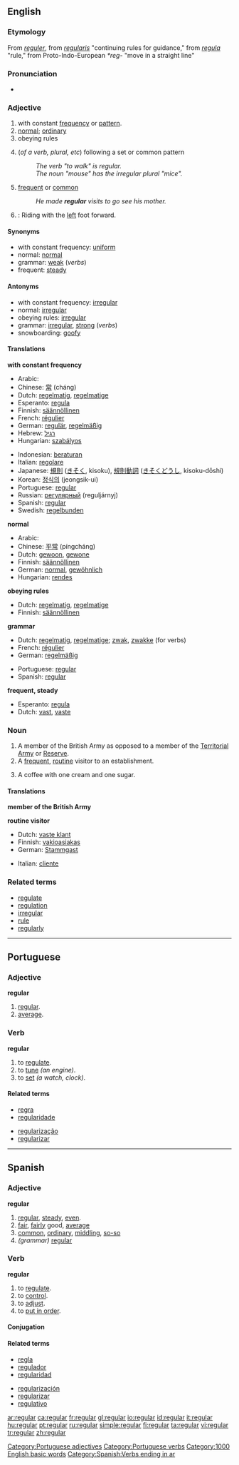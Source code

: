 {{wikipedia}}
==English==

===Etymology===
From {{OF.}} ''[[reguler]]'', from {{LL.}} ''[[regularis]]'' "continuing rules for guidance," from {{L.}} ''[[regula]]'' "rule," from Proto-Indo-European ''*reg-'' "move in a straight line"

===Pronunciation===
*{{audio|en-us-regular.ogg|Audio (US)}}

===Adjective===
{{en-adj}}

# with constant [[frequency]] or [[pattern]].
# [[normal]]; [[ordinary]]
# obeying rules
# {{grammar}} (''of a verb, plural, etc'') following a set or common pattern
#:''The verb "to walk" is regular.''
#:''The noun "mouse" has the irregular plural "mice".''
# [[frequent]] or [[common]]
#:''He made '''regular''' visits to go see his mother.''
# {{snowboarding}}: Riding with the [[left]] foot forward.

====Synonyms====
*with constant frequency: [[uniform]]
*normal: [[normal]]
*grammar: [[weak]] (''verbs'')
*frequent: [[steady]]

====Antonyms====
*with constant frequency: [[irregular]]
*normal: [[irregular]]
*obeying rules: [[irregular]]
*grammar: [[irregular]], [[strong]] (''verbs'')
*snowboarding: [[goofy]]

====Translations====
'''with constant frequency'''
{{top}}
*Arabic: {{ARchar|[[عادي]]}} {{IPAchar|(ʕādi)}}
*Chinese: [[常]] (cháng)
*Dutch: [[regelmatig]], [[regelmatige]]
*Esperanto: [[regula]]
*Finnish: [[säännöllinen]]
*French: [[régulier]]
*German: [[regulär]], [[regelmäßig]]
*Hebrew: [[רגיל]]
*Hungarian: [[szabályos]]
{{mid}}
*Indonesian: [[atur|beraturan]]
*Italian: [[regolare]]
*Japanese: [[規則]] ([[きそく]], kisoku), [[規則]][[動詞]] ([[きそく]][[どうし]], kisoku-dōshi)
*Korean: [[정식의]] (jeongsik-ui)
*Portuguese: [[regular#Portuguese|regular]]
*Russian: [[регулярный]] (reguljárnyj)
*Spanish: [[regular#Spanish|regular]]
*Swedish: [[regelbunden]]
{{bottom}}

'''normal'''
{{top}}
*Arabic: {{ARchar|[[عادي]]}} {{IPAchar|(ʕādi)}}
*Chinese: [[平常]] (píngcháng)
*Dutch: [[gewoon]], [[gewone]]
*Finnish: [[säännöllinen]]
*German: [[normal]], [[gewöhnlich]]
*Hungarian: [[rendes]]
{{mid}}
{{bottom}}

'''obeying rules'''
{{top}}
*Dutch: [[regelmatig]], [[regelmatige]]
*Finnish: [[säännöllinen]]
{{mid}}
{{bottom}}

'''grammar'''
{{top}}
*Dutch: [[regelmatig]], [[regelmatige]]; [[zwak]], [[zwakke]] (for verbs)
*French: [[régulier]]
*German: [[regelmäßig]]
{{mid}}
*Portuguese: [[regular#Portuguese|regular]]
*Spanish: [[regular#Spanish|regular]]
{{bottom}}

'''frequent, steady'''
{{top}}
*Esperanto: [[regula]]
*Dutch: [[vast]], [[vaste]]
{{mid}}
{{bottom}}

===Noun===
{{en-noun}}

#A member of the British Army as opposed to a member of the [[Territorial Army]] or [[Reserve]].
#A [[frequent]], [[routine]] visitor to an establishment.
# {{Canadian English}} A coffee with one cream and one sugar.

====Translations====
'''member of the British Army'''
{{top}}
{{mid}}
{{bottom}}

'''routine visitor'''
{{top}}
*Dutch: [[vaste klant]] {{m}}
*Finnish: [[vakioasiakas]]
*German: [[Stammgast]] {{m}}
{{mid}}
*Italian: [[cliente]] {{mf}}
{{bottom}}

===Related terms===
*[[regulate]]
*[[regulation]]
*[[irregular]]
*[[rule]]
*[[regularly]]

----

==Portuguese==
===Adjective===
'''regular''' {{mf}}
# [[#English|regular]].
# [[average]].

===Verb===
'''regular'''
# to [[regulate]].
# to [[tune]] ''(an engine)''.
# to [[set]] ''(a watch, clock)''.

====Related terms====
{{top2}}
*[[regra]]
*[[regularidade]]
{{mid2}}
*[[regularização]]
*[[regularizar]]
{{bottom}}

[[Category:Portuguese adjectives]]
[[Category:Portuguese verbs]]

----

==Spanish==
===Adjective===
'''regular''' {{mf}}

# [[#English|regular]], [[steady]], [[even]].
# [[fair]], [[fairly]] good, [[average]]
# [[common]], [[ordinary]], [[middling]], [[so-so]]
#''(grammar)'' [[#English|regular]]

===Verb===
'''regular'''
# to [[regulate]].
# to [[control]].
# to [[adjust]].
# to [[put in order]].

====Conjugation====
{{es-conj-ar|regul}}

====Related terms====
{{top}}
*[[regla]]
*[[regulador]]
*[[regularidad]]
{{mid}}
*[[regularización]]
*[[regularizar]]
*[[regulativo]]
{{bottom}}

[[Category:1000 English basic words]]
[[Category:Spanish:Verbs ending in ar]]

[[ar:regular]]
[[ca:regular]]
[[fr:regular]]
[[gl:regular]]
[[io:regular]]
[[id:regular]]
[[it:regular]]
[[hu:regular]]
[[pt:regular]]
[[ru:regular]]
[[simple:regular]]
[[fi:regular]]
[[ta:regular]]
[[vi:regular]]
[[tr:regular]]
[[zh:regular]]
